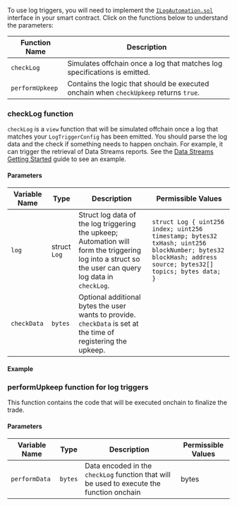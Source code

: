 
To use log triggers, you will need to implement the [`ILogAutomation.sol`](https://github.com/smartcontractkit/chainlink/blob/develop/contracts/src/v0.8/automation/interfaces/ILogAutomation.sol) interface in your smart contract. Click on the functions below to understand the parameters:

| Function Name   | Description                                                                           |
| --------------- | ------------------------------------------------------------------------------------- |
| `checkLog`      | Simulates offchain once a log that matches log specifications is emitted.             |
| `performUpkeep` | Contains the logic that should be executed onchain when `checkUpkeep` returns `true`. |

### checkLog function

`checkLog` is a `view` function that will be simulated offchain once a log that matches your `LogTriggerConfig` has been emitted. You should parse the log data and the check if something needs to happen onchain. For example, it can trigger the retrieval of Data Streams reports. See the [Data Streams Getting Started](/data-streams/getting-started) guide to see an example.

#### Parameters

| Variable Name | Type         | Description                                                                                                                                           | Permissible Values                                                                                                                                       |
| ------------- | ------------ | ----------------------------------------------------------------------------------------------------------------------------------------------------- | -------------------------------------------------------------------------------------------------------------------------------------------------------- |
| `log`         | struct `Log` | Struct log data of the log triggering the upkeep; Automation will form the triggering log into a struct so the user can query log data in `checkLog`. | `struct Log { uint256 index; uint256 timestamp; bytes32 txHash; uint256 blockNumber; bytes32 blockHash; address source; bytes32[] topics; bytes data; }` |
| `checkData`   | `bytes`      | Optional additional bytes the user wants to provide. `checkData` is set at the time of registering the upkeep.                                        |                                                                                                                                                          |

#### Example

<CodeSample src="snippets/Automation/ILogAutomation.sol" />

### performUpkeep function for log triggers

This function contains the code that will be executed onchain to finalize the trade.

#### Parameters

| Variable Name | Type    | Description                                                                               | Permissible Values |
| ------------- | ------- | ----------------------------------------------------------------------------------------- | ------------------ |
| `performData` | `bytes` | Data encoded in the `checkLog` function that will be used to execute the function onchain | bytes              |

